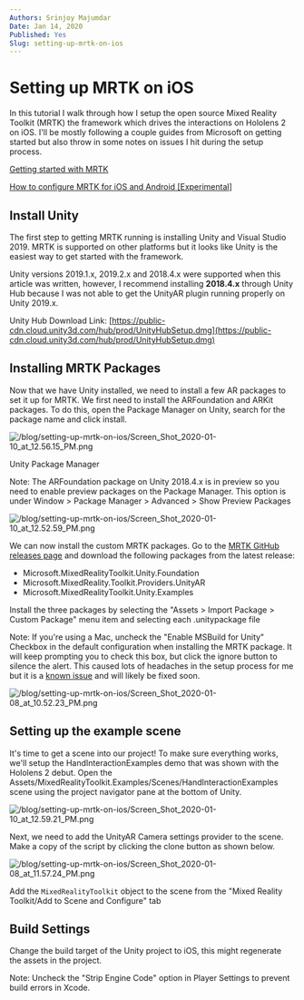 ```yaml
---
Authors: Srinjoy Majumdar
Date: Jan 14, 2020
Published: Yes
Slug: setting-up-mrtk-on-ios
---
```



<MarkdownWrapper title="Setting up MRTK on iOS">

  # Setting up MRTK on iOS

  In this tutorial I walk through how I setup the open source Mixed Reality Toolkit (MRTK) the framework which drives the interactions on Hololens 2 on iOS. I'll be mostly following a couple guides from Microsoft on getting started but also throw in some notes on issues I hit during the setup process.

  [Getting started with MRTK](https://microsoft.github.io/MixedRealityToolkit-Unity/Documentation/GettingStartedWithTheMRTK.html)

  [How to configure MRTK for iOS and Android [Experimental]](https://microsoft.github.io/MixedRealityToolkit-Unity/Documentation/CrossPlatform/UsingARFoundation.html)

  ## Install Unity

  The first step to getting MRTK running is installing Unity and Visual Studio 2019. MRTK is supported on other platforms but it looks like Unity is the easiest way to get started with the framework. 

  Unity versions 2019.1.x, 2019.2.x and 2018.4.x were supported when this article was written, however, I recommend installing **2018.4.x** through Unity Hub because I was not able to get the UnityAR plugin running properly on Unity 2019.x.

  Unity Hub Download Link: [https://public-cdn.cloud.unity3d.com/hub/prod/UnityHubSetup.dmg](https://public-cdn.cloud.unity3d.com/hub/prod/UnityHubSetup.dmg)

  ## Installing MRTK Packages

  Now that we have Unity installed, we need to install a few AR packages to set it up for MRTK. We first need to install the ARFoundation and ARKit packages. To do this, open the Package Manager on Unity, search for the package name and click install.

  ![/blog/setting-up-mrtk-on-ios/Screen_Shot_2020-01-10_at_12.56.15_PM.png](/blog/setting-up-mrtk-on-ios/Screen_Shot_2020-01-10_at_12.56.15_PM.png)

  Unity Package Manager

  Note: The ARFoundation package on Unity 2018.4.x is in preview so you need to enable preview packages on the Package Manager. This option is under Window > Package Manager > Advanced > Show Preview Packages

  ![/blog/setting-up-mrtk-on-ios/Screen_Shot_2020-01-10_at_12.52.59_PM.png](/blog/setting-up-mrtk-on-ios/Screen_Shot_2020-01-10_at_12.52.59_PM.png)

  We can now install the custom MRTK packages. Go to the [MRTK GitHub releases page](https://github.com/Microsoft/MixedRealityToolkit-Unity/releases) and download the following packages from the latest release: 

  - Microsoft.MixedRealityToolkit.Unity.Foundation
  - Microsoft.MixedReality.Toolkit.Providers.UnityAR
  - Microsoft.MixedRealityToolkit.Unity.Examples

  Install the three packages by selecting the "Assets > Import Package > Custom Package" menu item and selecting each .unitypackage file

  Note: If you're using a Mac, uncheck the "Enable MSBuild for Unity" Checkbox in the default configuration when installing the MRTK package. It will keep prompting you to check this box, but click the ignore button to silence the alert. This caused lots of headaches in the setup process for me but it is a [known issue](https://github.com/microsoft/MixedRealityToolkit-Unity/issues/6947) and will likely be fixed soon.

  ![/blog/setting-up-mrtk-on-ios/Screen_Shot_2020-01-08_at_10.52.23_PM.png](/blog/setting-up-mrtk-on-ios/Screen_Shot_2020-01-08_at_10.52.23_PM.png)

  ## Setting up the example scene

  It's time to get a scene into our project! To make sure everything works, we'll setup the HandInteractionExamples demo that was shown with the Hololens 2 debut. Open the Assets/MixedRealityToolkit.Examples/Scenes/HandInteractionExamples scene using the project navigator pane at the bottom of Unity.

  ![/blog/setting-up-mrtk-on-ios/Screen_Shot_2020-01-10_at_12.59.21_PM.png](/blog/setting-up-mrtk-on-ios/Screen_Shot_2020-01-10_at_12.59.21_PM.png)

  Next, we need to add the UnityAR Camera settings provider to the scene. Make a copy of the script by clicking the clone button as shown below. 

  ![/blog/setting-up-mrtk-on-ios/Screen_Shot_2020-01-08_at_11.57.24_PM.png](/blog/setting-up-mrtk-on-ios/Screen_Shot_2020-01-08_at_11.57.24_PM.png)

  Add the `MixedRealityToolkit` object to the scene from the "Mixed Reality Toolkit/Add to Scene and Configure" tab

  ## Build Settings

  Change the build target of the Unity project to iOS, this might regenerate the assets in the project. 

  Note: Uncheck the "Strip Engine Code" option in Player Settings to prevent build errors in Xcode.

</MarkdownWrapper>
